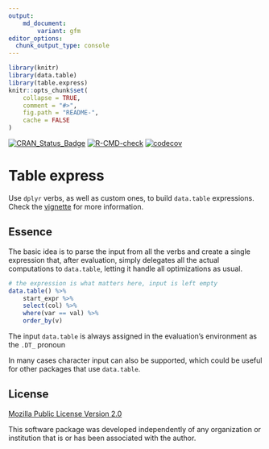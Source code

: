 ```yaml
---
output:
    md_document:
        variant: gfm
editor_options: 
  chunk_output_type: console
---
```


<!-- README.md is generated from README.Rmd. Please edit that file -->

```r
library(knitr)
library(data.table)
library(table.express)
knitr::opts_chunk$set(
    collapse = TRUE,
    comment = "#>",
    fig.path = "README-",
    cache = FALSE
)
```

[![CRAN\_Status\_Badge](http://www.r-pkg.org/badges/version/table.express)](https://cran.r-project.org/package=table.express)
[![R-CMD-check](https://github.com/asardaes/table.express/workflows/R-CMD-check/badge.svg)](https://github.com/asardaes/table.express/actions)
[![codecov](https://codecov.io/gh/asardaes/table.express/branch/master/graph/badge.svg)](https://codecov.io/gh/asardaes/table.express)


# Table express

Use `dplyr` verbs, as well as custom ones, to build `data.table` expressions.
Check the [vignette](https://asardaes.github.io/table.express/articles/table.express.html) for more information.

## Essence

The basic idea is to parse the input from all the verbs and create a single expression that, after evaluation,
simply delegates all the actual computations to `data.table`,
letting it handle all optimizations as usual.

```r
# the expression is what matters here, input is left empty
data.table() %>%
    start_expr %>%
    select(col) %>%
    where(var == val) %>%
    order_by(v)
```

The input `data.table` is always assigned in the evaluation's environment as the `.DT_` pronoun

In many cases character input can also be supported,
which could be useful for other packages that use `data.table`.

## License

[Mozilla Public License Version 2.0](LICENSE)

This software package was developed independently of any organization or institution that is or has been associated with the author.
